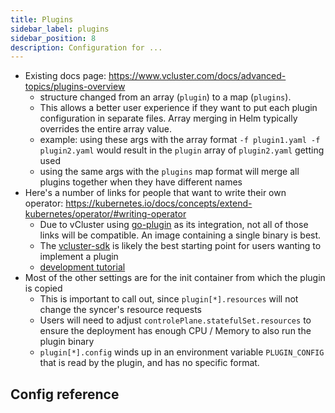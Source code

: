 ```yaml
---
title: Plugins
sidebar_label: plugins
sidebar_position: 8
description: Configuration for ...
---
```



- Existing docs page: https://www.vcluster.com/docs/advanced-topics/plugins-overview
  - structure changed from an array (`plugin`) to a map (`plugins`).
  - This allows a better user experience if they want to put each plugin configuration in separate files. Array merging in Helm typically overrides the entire array value.
  - example: using these args with the array format `-f plugin1.yaml -f plugin2.yaml` would result in the `plugin` array of `plugin2.yaml` getting used
  - using the same args with the `plugins` map format will merge all plugins together when they have different names
- Here's a number of links for people that want to write their own operator: https://kubernetes.io/docs/concepts/extend-kubernetes/operator/#writing-operator
  - Due to vCluster using [go-plugin](https://github.com/hashicorp/go-plugin) as its integration, not all of those links will be compatible. An image containing a single binary is best.
  - The [vcluster-sdk](https://github.com/loft-sh/vcluster-sdk) is likely the best starting point for users wanting to implement a plugin
  - [development tutorial](https://www.vcluster.com/docs/advanced-topics/plugins-development)
- Most of the other settings are for the init container from which the plugin is copied
  - This is important to call out, since `plugin[*].resources` will not change the syncer's resource requests
  - Users will need to adjust `controlePlane.statefulSet.resources` to ensure the deployment has enough CPU / Memory to also run the plugin binary
  - `plugin[*].config` winds up in an environment variable `PLUGIN_CONFIG` that is read by the plugin, and has no specific format.


## Config reference

<Plugins />

